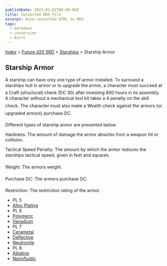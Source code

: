 ```yaml
---
publishDate: 2023-01-02T00:00:00Z
title: Converted MDX File
excerpt: Auto-converted HTML to MDX.
tags:
  - markdown
  - conversion
  - Astro
---
```






[Index](-index) > [Future d20 SRD](future-d20-srd-index) > [Starships](future-d20-srd-starships-index) > Starship Armor




## Starship Armor


A starship can have only one type of armor installed. To surround a starships hull in armor or to upgrade the armor, a character must succeed at a Craft (structural) check (DC 30) after investing 600 hours in its assembly. A character without a mechanical tool kit takes a 4 penalty on the skill check. The character must also make a Wealth check against the armors (or upgraded armors) purchase DC.


Different types of starship armor are presented below.


Hardness: The amount of damage the armor absorbs from a weapon hit or collision.


Tactical Speed Penalty: The amount by which the armor reduces the starships tactical speed, given in feet and squares.


Weight: The armors weight.


Purchase DC: The armors purchase DC.


Restriction: The restriction rating of the armor.


- PL 5
- [Alloy
		    Plating](future-d20-srd-starships-starship-armor-alloy-plating)
- PL 6
- [Polymeric](future-d20-srd-starships-starship-armor-polymeric)
- [Vanadium](future-d20-srd-starships-starship-armor-vanadium)
- PL 7
- [Cerametal](future-d20-srd-starships-starship-armor-cerametal)
- [Deflective](future-d20-srd-starships-starship-armor-deflective)
- [Neutronite](future-d20-srd-starships-starship-armor-neutronite)
- PL 8
- [Ablative](future-d20-srd-starships-starship-armor-ablative)
- [Nanofluidic](future-d20-srd-starships-starship-armor-nanofluidic)



